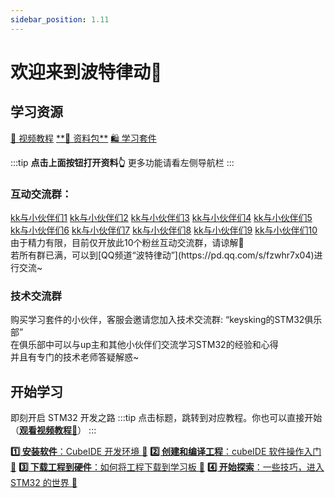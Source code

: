```yaml
---
sidebar_position: 1.11
---
```



# 欢迎来到波特律动👏

## 学习资源

<div className='flex gap-5' >
  <a href="https://www.bilibili.com/video/BV12v4y1y7uV" class="source_card_button" target="_blank">📖 视频教程</a>
  <a href="\docs\stm32\resourcePack\" class="source_card_button" target="_blank">**📂 资料包**</a>
  <a href="https://e.tb.cn/h.TsMWC9ZLtCLGVM6?tk=SbjTe8X2Drd" class="source_card_button" target="_blank">🛍️ 学习套件</a>
</div>

<div style={{ marginBottom: '20px' }}></div>

:::tip
**点击上面按钮打开资料👆** 更多功能请看左侧导航栏
:::

### 互动交流群：

<div className='flex gap-5' >
  <a target="_blank" href="https://qm.qq.com/cgi-bin/qm/qr?k=04uwgN6C7syuCF5_B-4TGYYESytWVrP5&jump_from=webapi&authKey=v81m7iM4BSRewj0879nbm/v+R7Ii7OOMvrm2Qs/AipM7B5lwZcajFSkA3WTZ36iQ">kk与小伙伴们1</a>
  <a target="_blank" href="https://qm.qq.com/cgi-bin/qm/qr?k=egIjMtpgzU85Utw1DDEc3XUo3EZoqlNd&jump_from=webapi&authKey=Q6x5PO6PnBcPX4Vybxloy+pzP+Wc5Rb7z7bLgweYv6KJvNJjBVBTJ8Ri/mYf61lC">kk与小伙伴们2</a>
  <a target="_blank" href="https://qm.qq.com/cgi-bin/qm/qr?k=KxIgRuSR58F15mqxaat2KpwO4WbZama2&jump_from=webapi&authKey=470Muu1yfZDRkpPCG9hAulE2JdtV7ORHxQcMKaVCfUrGkN0IYMW32O7oFbPs4xpK">kk与小伙伴们3</a>
  <a target="_blank" href="https://qm.qq.com/cgi-bin/qm/qr?k=U4zKqUf_-Jo4crcqeWuQVrKBVS7Mn18l&jump_from=webapi&authKey=VaapPoc+59VMz16jA8WliGrWDhMaz91WVCBdcN83ki5RzuWwZ4f07PruRvDQOOAR">kk与小伙伴们4</a>
  <a target="_blank" href="https://qm.qq.com/cgi-bin/qm/qr?k=0TwGRN60324L21HG2yf493jYQ_OAU14r&jump_from=webapi&authKey=mkaUPlKBrwGHKTZuCJi1DfaBe9yxcffH3oQvtNUUyDcc7FaHZHaenOEzUn/MO3R0">kk与小伙伴们5</a>
</div>
<div className='flex gap-5' >
  <a target="_blank" href="https://qm.qq.com/cgi-bin/qm/qr?k=9XAsAwenWfUtFzkwfjfMn_b8OUTZgrRp&jump_from=webapi&authKey=xgPyynThpX0A7+CzJpxQfAKjbAKqI8WopN192hVvIOxwq/eu58mSVfIwbX2pWlDG">kk与小伙伴们6</a>
  <a target="_blank" href="https://qm.qq.com/cgi-bin/qm/qr?k=D4FoAGNNYaDbU5ihcBpHBHTa-0YT0yhj&jump_from=webapi&authKey=OnN2K2j3ej6SDZphFLHlETttn0Euy0BQ+nDVadyFuRSB1Uqufu8LQghmOmfQfovN">kk与小伙伴们7</a>
  <a target="_blank" href="https://qm.qq.com/cgi-bin/qm/qr?k=S9skKCVhvHhQDqGDIEe9ocodk8J8u5ON&jump_from=webapi&authKey=lKeTyhwJwjEui6p8ULv6LBv3VBFQVgIfYmjoHayQGI8IIsiGZIoFP5ANlitsQkPb">kk与小伙伴们8</a>
  <a target="_blank" href="https://qm.qq.com/cgi-bin/qm/qr?k=WgQqGm6cg_Hp30bqsXgE7ZGZsBqZaTxH&jump_from=webapi&authKey=ep+9SkUiw/AOef9yPTIZ9j8K1u9/QtIsNVTdILznOmXcA4akEQBQADQCe9bHIrWh">kk与小伙伴们9</a>
  <a target="_blank" href="https://qm.qq.com/cgi-bin/qm/qr?k=TOzih9e7m74qmV7Ru4Z8gDRvUbuQpL6o&jump_from=webapi&authKey=D49tUQsREGUX+RrejfoknEYEowukoaW967FLm4/RMtgN8L+qFaLi13pVWPFTNbT9">kk与小伙伴们10</a>
</div>

<div className='mt-5'>
由于精力有限，目前仅开放此10个粉丝互动交流群，请谅解🙏<br/>
若所有群已满，可以到[QQ频道“波特律动”](https://pd.qq.com/s/fzwhr7x04)进行交流~
</div>

### 技术交流群

<div className=''>
购买学习套件的小伙伴，客服会邀请您加入技术交流群: “keysking的STM32俱乐部”<br/>
在俱乐部中可以与up主和其他小伙伴们交流学习STM32的经验和心得<br/>
并且有专门的技术老师答疑解惑~
</div>

## 开始学习

即刻开启 STM32 开发之路
:::tip
点击标题，跳转到对应教程。你也可以直接开始 （<a href="https://www.bilibili.com/video/BV12v4y1y7uV" target="_blank">**观看视频教程🔗**</a>）
:::

<div style={{ display: 'grid', gap: '1rem' }}>
  <Card>
    <CardContent>
    <a href="/docs/stm32/getting-started/getting-started_InstalCube" target="_blank"><strong>1️⃣ 安装软件</strong>：CubeIDE 开发环境 🔗</a>
    </CardContent>
  </Card>
  <Card>
    <CardContent>
    <a href="/docs/stm32/getting-started/getting-started_software" target="_blank"><strong>2️⃣ 创建和编译工程</strong>：cubeIDE 软件操作入门 🔗</a>
    </CardContent>
  </Card>
  <Card>
    <CardContent>
    <a href="/docs/stm32/getting-started/getting-started_hardware" target="_blank"><strong>3️⃣ 下载工程到硬件</strong>：如何将工程下载到学习板 🔗</a>
    </CardContent>
  </Card>
  <Card>
    <CardContent>
    <a href="/docs/stm32/getting-started/getting-started_finish" target="_blank"><strong>4️⃣ 开始探索</strong>：一些技巧，进入 STM32 的世界 🔗</a>
    </CardContent>
  </Card>
</div>
